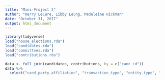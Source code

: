 ```yaml
---
title: "Mini-Project 2"
author: "Kerry LeCure, Libby Leung, Madeleine Hickman"
date: "October 31, 2017"
output: html_document
---
```


```r
library(tidyverse)
load("house_elections.rda")
load("candidates.rda")
load("committees.rda")
load("contributions.rda")
```
```r
data <- full_join(candidates, contributions, by = c("cand_id"))
data %>%
  select("cand_party_affiliation", "transaction_type", "entity_type", "transaction_amt")
```

